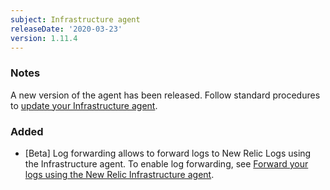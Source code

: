 ```yaml
---
subject: Infrastructure agent
releaseDate: '2020-03-23'
version: 1.11.4
---
```


### Notes

A new version of the agent has been released. Follow standard procedures to [update your Infrastructure agent](/docs/infrastructure/new-relic-infrastructure/installation/update-infrastructure-agent).

### Added

* \[Beta] Log forwarding allows to forward logs to New Relic Logs using the Infrastructure agent. To enable log forwarding, see [Forward your logs using the New Relic Infrastructure agent](/docs/logs/enable-new-relic-logs/1-enable-logs/forward-your-logs-using-new-relic-infrastructure).
